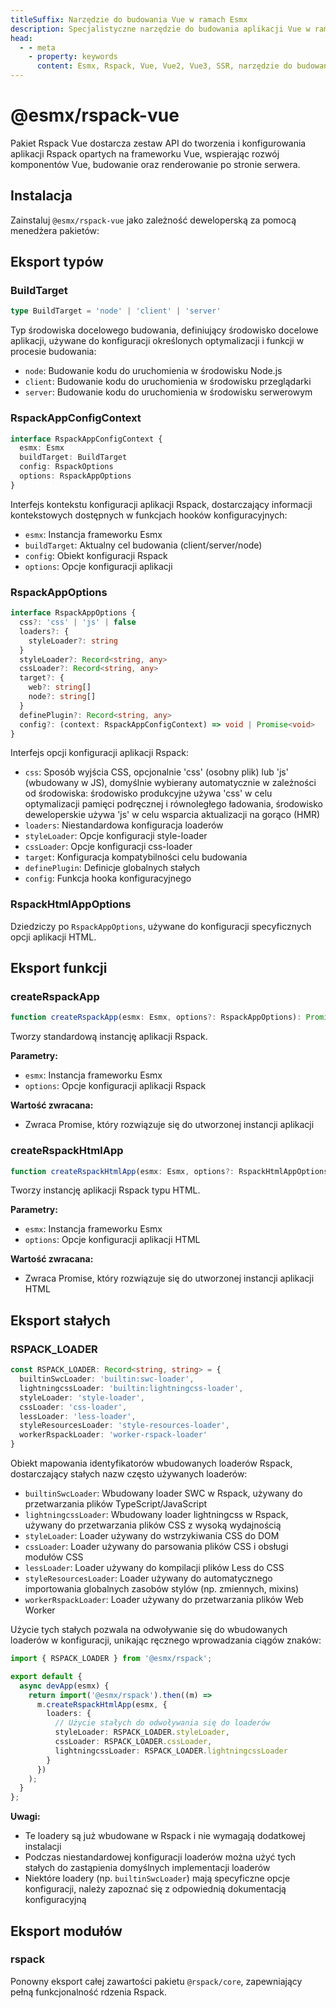 ```yaml
---
titleSuffix: Narzędzie do budowania Vue w ramach Esmx
description: Specjalistyczne narzędzie do budowania aplikacji Vue w ramach Esmx, zapewniające pełne wsparcie dla aplikacji Vue 2/3, w tym rozwój komponentów, renderowanie SSR i optymalizację wydajności.
head:
  - - meta
    - property: keywords
      content: Esmx, Rspack, Vue, Vue2, Vue3, SSR, narzędzie do budowania, rozwój komponentów, renderowanie po stronie serwera, optymalizacja wydajności
---
```



# @esmx/rspack-vue

Pakiet Rspack Vue dostarcza zestaw API do tworzenia i konfigurowania aplikacji Rspack opartych na frameworku Vue, wspierając rozwój komponentów Vue, budowanie oraz renderowanie po stronie serwera.

## Instalacja

Zainstaluj `@esmx/rspack-vue` jako zależność deweloperską za pomocą menedżera pakietów:

<PackageManagerTabs command="install @esmx/rspack-vue -D" />

## Eksport typów

### BuildTarget

```ts
type BuildTarget = 'node' | 'client' | 'server'
```

Typ środowiska docelowego budowania, definiujący środowisko docelowe aplikacji, używane do konfiguracji określonych optymalizacji i funkcji w procesie budowania:
- `node`: Budowanie kodu do uruchomienia w środowisku Node.js
- `client`: Budowanie kodu do uruchomienia w środowisku przeglądarki
- `server`: Budowanie kodu do uruchomienia w środowisku serwerowym

### RspackAppConfigContext

```ts
interface RspackAppConfigContext {
  esmx: Esmx
  buildTarget: BuildTarget
  config: RspackOptions
  options: RspackAppOptions
}
```

Interfejs kontekstu konfiguracji aplikacji Rspack, dostarczający informacji kontekstowych dostępnych w funkcjach hooków konfiguracyjnych:
- `esmx`: Instancja frameworku Esmx
- `buildTarget`: Aktualny cel budowania (client/server/node)
- `config`: Obiekt konfiguracji Rspack
- `options`: Opcje konfiguracji aplikacji

### RspackAppOptions

```ts
interface RspackAppOptions {
  css?: 'css' | 'js' | false
  loaders?: {
    styleLoader?: string
  }
  styleLoader?: Record<string, any>
  cssLoader?: Record<string, any>
  target?: {
    web?: string[]
    node?: string[]
  }
  definePlugin?: Record<string, any>
  config?: (context: RspackAppConfigContext) => void | Promise<void>
}
```

Interfejs opcji konfiguracji aplikacji Rspack:
- `css`: Sposób wyjścia CSS, opcjonalnie 'css' (osobny plik) lub 'js' (wbudowany w JS), domyślnie wybierany automatycznie w zależności od środowiska: środowisko produkcyjne używa 'css' w celu optymalizacji pamięci podręcznej i równoległego ładowania, środowisko deweloperskie używa 'js' w celu wsparcia aktualizacji na gorąco (HMR)
- `loaders`: Niestandardowa konfiguracja loaderów
- `styleLoader`: Opcje konfiguracji style-loader
- `cssLoader`: Opcje konfiguracji css-loader
- `target`: Konfiguracja kompatybilności celu budowania
- `definePlugin`: Definicje globalnych stałych
- `config`: Funkcja hooka konfiguracyjnego

### RspackHtmlAppOptions

Dziedziczy po `RspackAppOptions`, używane do konfiguracji specyficznych opcji aplikacji HTML.

## Eksport funkcji

### createRspackApp

```ts
function createRspackApp(esmx: Esmx, options?: RspackAppOptions): Promise<App>
```

Tworzy standardową instancję aplikacji Rspack.

**Parametry:**
- `esmx`: Instancja frameworku Esmx
- `options`: Opcje konfiguracji aplikacji Rspack

**Wartość zwracana:**
- Zwraca Promise, który rozwiązuje się do utworzonej instancji aplikacji

### createRspackHtmlApp

```ts
function createRspackHtmlApp(esmx: Esmx, options?: RspackHtmlAppOptions): Promise<App>
```

Tworzy instancję aplikacji Rspack typu HTML.

**Parametry:**
- `esmx`: Instancja frameworku Esmx
- `options`: Opcje konfiguracji aplikacji HTML

**Wartość zwracana:**
- Zwraca Promise, który rozwiązuje się do utworzonej instancji aplikacji HTML

## Eksport stałych
### RSPACK_LOADER

```ts
const RSPACK_LOADER: Record<string, string> = {
  builtinSwcLoader: 'builtin:swc-loader',
  lightningcssLoader: 'builtin:lightningcss-loader',
  styleLoader: 'style-loader',
  cssLoader: 'css-loader',
  lessLoader: 'less-loader',
  styleResourcesLoader: 'style-resources-loader',
  workerRspackLoader: 'worker-rspack-loader'
}
```

Obiekt mapowania identyfikatorów wbudowanych loaderów Rspack, dostarczający stałych nazw często używanych loaderów:

- `builtinSwcLoader`: Wbudowany loader SWC w Rspack, używany do przetwarzania plików TypeScript/JavaScript
- `lightningcssLoader`: Wbudowany loader lightningcss w Rspack, używany do przetwarzania plików CSS z wysoką wydajnością
- `styleLoader`: Loader używany do wstrzykiwania CSS do DOM
- `cssLoader`: Loader używany do parsowania plików CSS i obsługi modułów CSS
- `lessLoader`: Loader używany do kompilacji plików Less do CSS
- `styleResourcesLoader`: Loader używany do automatycznego importowania globalnych zasobów stylów (np. zmiennych, mixins)
- `workerRspackLoader`: Loader używany do przetwarzania plików Web Worker

Użycie tych stałych pozwala na odwoływanie się do wbudowanych loaderów w konfiguracji, unikając ręcznego wprowadzania ciągów znaków:

```ts title="src/entry.node.ts"
import { RSPACK_LOADER } from '@esmx/rspack';

export default {
  async devApp(esmx) {
    return import('@esmx/rspack').then((m) =>
      m.createRspackHtmlApp(esmx, {
        loaders: {
          // Użycie stałych do odwoływania się do loaderów
          styleLoader: RSPACK_LOADER.styleLoader,
          cssLoader: RSPACK_LOADER.cssLoader,
          lightningcssLoader: RSPACK_LOADER.lightningcssLoader
        }
      })
    );
  }
};
```

**Uwagi:**
- Te loadery są już wbudowane w Rspack i nie wymagają dodatkowej instalacji
- Podczas niestandardowej konfiguracji loaderów można użyć tych stałych do zastąpienia domyślnych implementacji loaderów
- Niektóre loadery (np. `builtinSwcLoader`) mają specyficzne opcje konfiguracji, należy zapoznać się z odpowiednią dokumentacją konfiguracyjną

## Eksport modułów

### rspack

Ponowny eksport całej zawartości pakietu `@rspack/core`, zapewniający pełną funkcjonalność rdzenia Rspack.